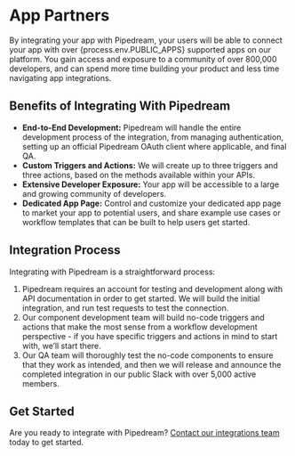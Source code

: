 # App Partners

By integrating your app with Pipedream, your users will be able to connect your app with over {process.env.PUBLIC_APPS} supported apps on our platform. You gain access and exposure to a community of over 800,000 developers, and can spend more time building your product and less time navigating app integrations.  

## Benefits of Integrating With Pipedream

- **End-to-End Development:** Pipedream will handle the entire development process of the integration, from managing authentication, setting up an official Pipedream OAuth client where applicable, and final QA. 
- **Custom Triggers and Actions:** We will create up to three triggers and three actions, based on the methods available within your APIs.
- **Extensive Developer Exposure:** Your app will be accessible to a large and growing community of developers.
- **Dedicated App Page:** Control and customize your dedicated app page to market your app to potential users, and share example use cases or workflow templates that can be built to help users get started.

## Integration Process

Integrating with Pipedream is a straightforward process:

1. Pipedream requires an account for testing and development along with API documentation in order to get started. We will build the initial integration, and run test requests to test the connection. 
2. Our component development team will build no-code triggers and actions that make the most sense from a workflow development perspective - if you have specific triggers and actions in mind to start with, we’ll start there.
3. Our QA team will thoroughly test the no-code components to ensure that they work as intended, and then we will release and announce the completed integration in our public Slack with over 5,000 active members.

## Get Started

Are you ready to integrate with Pipedream? [Contact our integrations team](https://pipedream.com/support) today to get started.

